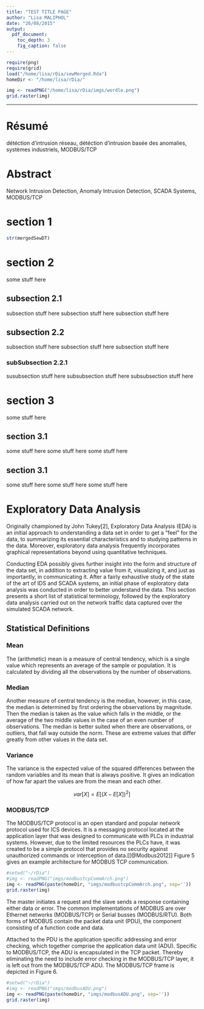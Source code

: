 ```yaml
---
title: "TEST TITLE PAGE"
author: "Lisa MALIPHOL"
date: "26/08/2015"
output:
  pdf_document:
    toc_depth: 3
    fig_caption: false
---
```


```r
require(png)
require(grid)
load("/home/lisa/rDia/sewMerged.Rda")
homeDir <- "/home/lisa/rDia/"

```


```r
img <- readPNG("/home/lisa/rDia/imgs/wordle.png")
grid.raster(img)
```

\thispagestyle{empty}
\clearpage


\begin{center}

\vspace{30mm}

{\Huge Diateam: SCAD@COPS}\\
\bigskip
{\Huge A Hybrid Network Intrusion Detection System}\\
\vspace{25mm}
{\Large by}\\

\vspace{18mm}
{\huge Lisa MALIPHOL}\\

\vspace{25mm}

\textit{A thesis submitted in partial satisfaction of the}\\
\medskip
\textit{requirements for the diploma of the}\\
\medskip
\textit{Masters of Science}\\
\medskip
\textit{in}\\
\medskip
\textit{Computer Science and Decision Systems}\\
\medskip
\textit{in the}\\
\medskip
\textit{Grande École}\\
\medskip
\textbf{\textit{\Large Télécom Bretagne}}\\

\vspace{25mm}

Corporate Advisor:\\
\smallskip
Guillaume Prigent\\
\bigskip
\medskip
Academic Advisors:\\
\smallskip
Professor Yannis Haralambous\\
Professor Sandrine Vaton\\

\vspace{15mm}

\textit{September 2015}\\
\medskip
\textit{Plouzané, FRANCE}\\

\end{center}

\thispagestyle{empty}
\newpage
\mbox{}
\thispagestyle{empty}

\newpage

\begin{center}

\vspace{30mm}

{\Huge Diateam: SCAD@COPS}\\
\bigskip
{\Huge Un système de détection d’intrusion de réseau hybride}\\

\vspace{30mm}
{\huge Lisa MALIPHOL}\\

\vspace{75mm}
\textit{septembre 2015}\\
\medskip
\textit{Plouzané, FRANCE}\\

\end{center}


\thispagestyle{empty}
\clearpage

\tableofcontents

\thispagestyle{empty}
\newpage

-----------------------------------


# Résumé {-}

\textbf{Mots-clés: }détéction d’intrusion réseau, détéction d’intrusion basée des anomalies, systèmes industriels, MODBUS/TCP

\newpage
\mbox{}
\thispagestyle{empty}

\clearpage

# Abstract {-}

\textbf{Keywords: }Network Intrusion Detection, Anomaly Intrusion Detection, SCADA Systems, MODBUS/TCP

\newpage
\mbox{}
\thispagestyle{empty}

\clearpage
# section 1
```r
str(mergedSewDT)
```

\newpage

# section 2

some stuff here

## subsection 2.1

subsection stuff here
subsection stuff here
subsection stuff here

## subsection 2.2

subsection stuff here
subsection stuff here
subsection stuff here

### subSubsection 2.2.1

susubsection stuff here
subsubsection stuff here
subsubsection stuff here


\newpage

# section 3

some stuff here

## section 3.1

some stuff here
some stuff here
some stuff here

## section 3.1

some stuff here
some stuff here
some stuff here

\newpage

# Exploratory Data Analysis 

Originally championed by John Tukey[2], Exploratory Data Analysis (EDA) is an initial approach to understanding a data set in order to get a “feel” for the data, to summarizing its essential characteristics and to studying patterns in the data. Moreover, exploratory data analysis frequently incorporates graphical representations beyond using quantitative techniques.

Conducting EDA possibly gives further insight into the form and structure of the data set, in addition to extracting value from it, visualizing it, and just as importantly, in communicating it. After a fairly exhaustive study of the state of the art of IDS and SCADA systems, an  initial phase of exploratory data analysis was conducted in order to better understand the data. This section presents a short list of statistical terminology, followed by the exploratory data analysis carried out on the network traffic data captured over the simulated SCADA network.     

## Statistical Definitions

### Mean

The (arithmetic) mean is a measure of central tendency, which is a single value which represents an average of the sample or population. It is calculated by dividing all the observations by the number of observations.

### Median

Another measure of central tendency is the median, however, in this case, the median is determined by first ordering the observations by magnitude. Then the median is taken as the value which falls in the middle, or the average of the two middle values in the case of an even number of observations. The median is better suited when there are observations, or outliers, that fall way outside the norm. These are extreme values that differ greatly from other values in the data set.

### Variance

The variance is the expected value of the squared differences between the random variables and its mean that is always positive. It gives an indication of how far apart the values are from the mean and each other.

$$ var[X] = E[(X - E[X])^2] $$

\newpage


### MODBUS/TCP

The MODBUS/TCP protocol is an open standard and popular network protocol used for ICS devices. It is a messaging protocol located at the application layer that was designed to communicate with PLCs in industrial systems. However, due to the limited resources the PLCs have,  it was created to be a simple protocol that provides no security against unauthorized commands or interception of data.[[@Modbus2012]] Figure 5 gives an example architecture for MODBUS TCP communication.

```r
#setwd("~/rDia")
#img <- readPNG("imgs/modbustcpCommArch.png")
img <- readPNG(paste(homeDir, "imgs/modbustcpCommArch.png", sep=''))
grid.raster(img)
```

The master initiates a request and the slave sends a response containing either data or error. The common implementations of MODBUS are over Ethernet networks (MODBUS/TCP) or Serial busses (MODBUS/RTU). Both forms of MODBUS contain the packet data unit (PDU),  the component consisting of a function code and data.

Attached to the PDU is the application specific addressing and error checking, which together comprise the application data unit (ADU). Specific to MODBUS/TCP, the ADU is encapsulated in the TCP packet. Thereby eliminating the need to include error checking in the MODBUS/TCP layer, it is left out from the MODBUS/TCP ADU. The MODBUS/TCP frame is depicted in Figure 6.

```r
#setwd("~/rDia")
#img <- readPNG("imgs/modbusADU.png")
img <- readPNG(paste(homeDir, "imgs/modbusADU.png", sep=''))
grid.raster(img)
```
